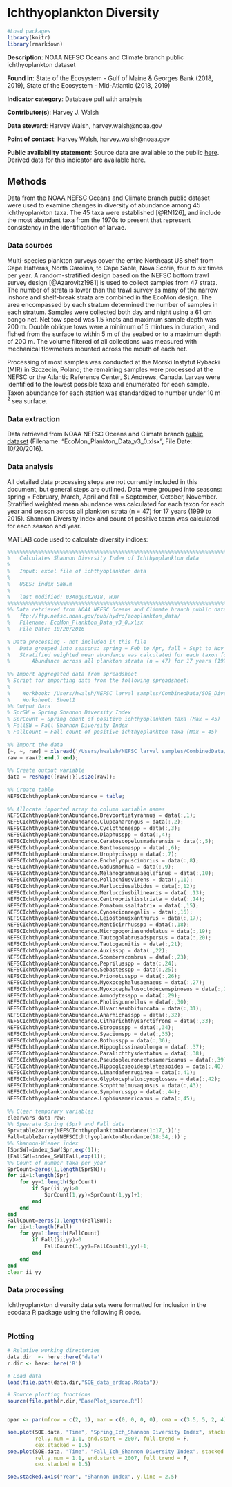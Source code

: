 # Ichthyoplankton Diversity

```{r,  echo = F, message=F}

#Load packages
library(knitr)
library(rmarkdown)

```
**Description**: NOAA NEFSC Oceans and Climate branch public ichthyoplankton dataset

**Found in**: State of the Ecosystem - Gulf of Maine & Georges Bank (2018, 2019), State of the Ecosystem - Mid-Atlantic (2018, 2019)

**Indicator category**: Database pull with analysis 

**Contributor(s)**: Harvey J. Walsh
  
**Data steward**: Harvey Walsh, harvey.walsh@noaa.gov
  
**Point of contact**: Harvey Walsh, harvey.walsh@noaa.gov
  
**Public availability statement**: Source data are available to the public [here](ftp://ftp.nefsc.noaa.gov/pub/hydro/zooplankton_data/). Derived data for this indicator are available [here](https://comet.nefsc.noaa.gov/erddap/tabledap/ichthyo_div_soe_v1.html).


## Methods
Data from the NOAA NEFSC Oceans and Climate branch public dataset were used to examine changes in diversity of abundance among 45 ichthyoplankton taxa.  The 45 taxa were established [@RN126], and include the most abundant taxa from the 1970s to present that represent consistency in the identification of larvae. 

### Data sources
Multi-species plankton surveys cover the entire Northeast US shelf from Cape Hatteras, North Carolina, to Cape Sable, Nova Scotia, four to six times per year.  A random-stratified design based on the NEFSC bottom trawl survey design [@Azarovitz1981] is used to collect samples from 47 strata. The number of strata is lower than the trawl survey as many of the narrow inshore and shelf-break strata are combined in the EcoMon design. 
The area encompassed by each stratum determined the number of samples in each stratum. Samples were collected both day and night using a 61 cm bongo net. Net tow speed was 1.5 knots and maximum sample depth was 200 m. Double oblique tows were a minimum of 5 mintues in duration, and fished from the surface to within 5 m of the seabed or to a maximum depth of 200 m. The volume filtered of all collections was measured with mechanical flowmeters mounted across the mouth of each net. 

Processing of most samples was conducted at the Morski Instytut Rybacki (MIR) in Szczecin, Poland; the remaining samples were processed at the NEFSC or the Atlantic Reference Center, St Andrews, Canada.  Larvae were identified to the lowest possible taxa and enumerated for each sample.  Taxon abundance for each station was standardized to number under 10 m^-2^ sea surface.

### Data extraction
Data retrieved from NOAA NEFSC Oceans and Climate branch [public dataset](ftp://ftp.nefsc.noaa.gov/pub/hydro/zooplankton_data/) (Filename: "EcoMon_Plankton_Data_v3_0.xlsx", File Date: 10/20/2016).

### Data analysis
All detailed data processing steps are not currently included in this document, but general steps are outlined. Data were grouped into seasons: spring = February, March, April and fall = September, October, November. Stratified weighted mean abundance was calculated for each taxon for each year and season across all plankton strata (n = 47) for 17 years (1999 to 2015). Shannon Diversity Index and count of positive taxon was calculated for each season and year.

MATLAB code used to calculate diversity indices:
```{octave, echo = T, eval = F}
%%%%%%%%%%%%%%%%%%%%%%%%%%%%%%%%%%%%%%%%%%%%%%%%%%%%%%%%%%%%%%%%%%%%%%%%%%%
%   Calculates Shannon Diversity Index of Ichthyoplankton data
%   
%   Input: excel file of ichthyoplankton data
%
%   USES: index_SaW.m
%
%   last modified: 03August2018, HJW
%%%%%%%%%%%%%%%%%%%%%%%%%%%%%%%%%%%%%%%%%%%%%%%%%%%%%%%%%%%%%%%%%%%%%%%%%%%
%% Data retrieved from NOAA NEFSC Oceans and Climate branch public dataset
%   ftp://ftp.nefsc.noaa.gov/pub/hydro/zooplankton_data/
%   Filename: EcoMon_Plankton_Data_v3_0.xlsx
%   File Date: 10/20/2016
 
% Data processing - not included in this file
%   Data grouped into seasons: spring = Feb to Apr, fall = Sept to Nov
%   Stratified weighted mean abundance was calculated for each taxon for each year and season
%       Abundance across all plankton strata (n = 47) for 17 years (1999 to 2015)
 
%% Import aggregated data from spreadsheet
% Script for importing data from the following spreadsheet:
%
%    Workbook: /Users/hwalsh/NEFSC larval samples/CombinedData/SOE_Diversity/NEFSCIchthyoplanktonAbundance.xlsx
%    Worksheet: Sheet1
%% Output Data
% SprSW = Spring Shannon Diversity Index
% SprCount = Spring count of positive ichthyoplankton taxa (Max = 45)
% FallSW = Fall Shannon Diversity Index
% FallCount = Fall count of positive ichthyoplankton taxa (Max = 45)
 
%% Import the data
[~, ~, raw] = xlsread('/Users/hwalsh/NEFSC larval samples/CombinedData/SOE_Diversity/NEFSCIchthyoplanktonAbundance.xlsx','Sheet1');
raw = raw(2:end,7:end);
 
%% Create output variable
data = reshape([raw{:}],size(raw));
 
%% Create table
NEFSCIchthyoplanktonAbundance = table;
 
%% Allocate imported array to column variable names
NEFSCIchthyoplanktonAbundance.Brevoortiatyrannus = data(:,1);
NEFSCIchthyoplanktonAbundance.Clupeaharengus = data(:,2);
NEFSCIchthyoplanktonAbundance.Cyclothonespp = data(:,3);
NEFSCIchthyoplanktonAbundance.Diaphusspp = data(:,4);
NEFSCIchthyoplanktonAbundance.Ceratoscopelusmaderensis = data(:,5);
NEFSCIchthyoplanktonAbundance.Benthosemaspp = data(:,6);
NEFSCIchthyoplanktonAbundance.Urophycisspp = data(:,7);
NEFSCIchthyoplanktonAbundance.Enchelyopuscimbrius = data(:,8);
NEFSCIchthyoplanktonAbundance.Gadusmorhua = data(:,9);
NEFSCIchthyoplanktonAbundance.Melanogrammusaeglefinus = data(:,10);
NEFSCIchthyoplanktonAbundance.Pollachiusvirens = data(:,11);
NEFSCIchthyoplanktonAbundance.Merlucciusalbidus = data(:,12);
NEFSCIchthyoplanktonAbundance.Merlucciusbilinearis = data(:,13);
NEFSCIchthyoplanktonAbundance.Centropristisstriata = data(:,14);
NEFSCIchthyoplanktonAbundance.Pomatomussaltatrix = data(:,15);
NEFSCIchthyoplanktonAbundance.Cynoscionregalis = data(:,16);
NEFSCIchthyoplanktonAbundance.Leiostomusxanthurus = data(:,17);
NEFSCIchthyoplanktonAbundance.Menticirrhusspp = data(:,18);
NEFSCIchthyoplanktonAbundance.Micropogoniasundulatus = data(:,19);
NEFSCIchthyoplanktonAbundance.Tautogolabrusadspersus = data(:,20);
NEFSCIchthyoplanktonAbundance.Tautogaonitis = data(:,21);
NEFSCIchthyoplanktonAbundance.Auxisspp = data(:,22);
NEFSCIchthyoplanktonAbundance.Scomberscombrus = data(:,23);
NEFSCIchthyoplanktonAbundance.Peprilusspp = data(:,24);
NEFSCIchthyoplanktonAbundance.Sebastesspp = data(:,25);
NEFSCIchthyoplanktonAbundance.Prionotusspp = data(:,26);
NEFSCIchthyoplanktonAbundance.Myoxocephalusaenaeus = data(:,27);
NEFSCIchthyoplanktonAbundance.Myoxocephalusoctodecemspinosus = data(:,28);
NEFSCIchthyoplanktonAbundance.Ammodytesspp = data(:,29);
NEFSCIchthyoplanktonAbundance.Pholisgunnellus = data(:,30);
NEFSCIchthyoplanktonAbundance.Ulvariasubbifurcata = data(:,31);
NEFSCIchthyoplanktonAbundance.Anarhichasspp = data(:,32);
NEFSCIchthyoplanktonAbundance.Citharichthysarctifrons = data(:,33);
NEFSCIchthyoplanktonAbundance.Etropusspp = data(:,34);
NEFSCIchthyoplanktonAbundance.Syaciumspp = data(:,35);
NEFSCIchthyoplanktonAbundance.Bothusspp = data(:,36);
NEFSCIchthyoplanktonAbundance.Hippoglossinaoblonga = data(:,37);
NEFSCIchthyoplanktonAbundance.Paralichthysdentatus = data(:,38);
NEFSCIchthyoplanktonAbundance.Pseudopleuronectesamericanus = data(:,39);
NEFSCIchthyoplanktonAbundance.Hippoglossoidesplatessoides = data(:,40);
NEFSCIchthyoplanktonAbundance.Limandaferruginea = data(:,41);
NEFSCIchthyoplanktonAbundance.Glyptocephaluscynoglossus = data(:,42);
NEFSCIchthyoplanktonAbundance.Scophthalmusaquosus = data(:,43);
NEFSCIchthyoplanktonAbundance.Symphurusspp = data(:,44);
NEFSCIchthyoplanktonAbundance.Lophiusamericanus = data(:,45);
 
%% Clear temporary variables
clearvars data raw;
%% Spearate Spring (Spr) and Fall data
Spr=table2array(NEFSCIchthyoplanktonAbundance(1:17,:))';
Fall=table2array(NEFSCIchthyoplanktonAbundance(18:34,:))';
%% Shannon-Wiener index
[SprSW]=index_SaW(Spr,exp(1));
[FallSW]=index_SaW(Fall,exp(1));
%% Count of number taxa per year 
SprCount=zeros(1,length(SprSW));
for ii=1:length(Spr)
    for yy=1:length(SprCount)
        if Spr(ii,yy)>0
            SprCount(1,yy)=SprCount(1,yy)+1;
        end
    end
end
FallCount=zeros(1,length(FallSW));
for ii=1:length(Fall)
    for yy=1:length(FallCount)
        if Fall(ii,yy)>0
            FallCount(1,yy)=FallCount(1,yy)+1;
        end
    end
end
clear ii yy

```

### Data processing

Ichthyoplankton diversity data sets were formatted for inclusion in the ecodata R package using the following R code.
```{r, code = readLines("https://raw.githubusercontent.com/NOAA-EDAB/ecodata/master/data-raw/get_ichthyoplankton.R"), eval = F, echo = T}

```


### Plotting

```{r larval-diversity, fig.cap="Ichthyoplankton Shannon diversity in the spring (A) and fall (B) in the Northeast Large Marine Ecosystem.",echo = T, fig.show='hold', fig.align='default', warning = F, message = F,fig.pos='H'}
# Relative working directories
data.dir  <- here::here('data')
r.dir <- here::here('R')

# Load data
load(file.path(data.dir,"SOE_data_erddap.Rdata"))

# Source plotting functions
source(file.path(r.dir,"BasePlot_source.R"))


opar <- par(mfrow = c(2, 1), mar = c(0, 0, 0, 0), oma = c(3.5, 5, 2, 4))

soe.plot(SOE.data, "Time", "Spring_Ich_Shannon Diversity Index", stacked = "A",
         rel.y.num = 1.1, end.start = 2007, full.trend = F,
         cex.stacked = 1.5)
soe.plot(SOE.data, "Time", "Fall_Ich_Shannon Diversity Index", stacked = "B",
         rel.y.num = 1.1, end.start = 2007, full.trend = F,
         cex.stacked = 1.5)

soe.stacked.axis("Year", "Shannon Index", y.line = 2.5)

```
